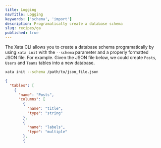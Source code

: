 ```yaml
---
title: Logging
navTitle: Logging
keywords: ['schema', 'import']
description: Programatically create a database schema
slug: recipes/ga
published: true
---
```


The Xata CLI allows you to create a database schema programatically by using `xata init` with the `--schema` parameter and a properly formatted JSON file. For example. Given the JSON file below, we could create `Posts`, `Users` and `Teams` tables into a new database.

```sh
xata init --schema /path/to/json_file.json
```

```json
{
  "tables": [
    {
      "name": "Posts",
      "columns": [
        {
          "name": "title",
          "type": "string"
        },
        {
          "name": "labels",
          "type": "multiple"
        },
        {
```
